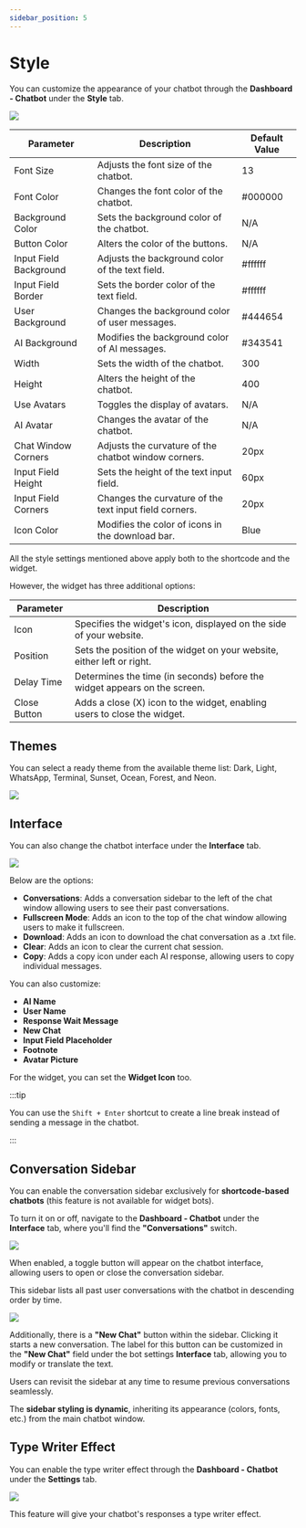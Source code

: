 ```yaml
---
sidebar_position: 5
---
```



# Style

You can customize the appearance of your chatbot through the **Dashboard - Chatbot** under the **Style** tab.

<img src={StyleTab} />

| Parameter              | Description                                         | Default Value |
|------------------------|-----------------------------------------------------|---------------|
| Font Size              | Adjusts the font size of the chatbot.               | 13            |
| Font Color             | Changes the font color of the chatbot.              | #000000       |
| Background Color       | Sets the background color of the chatbot.           | N/A           |
| Button Color           | Alters the color of the buttons.                    | N/A           |
| Input Field Background | Adjusts the background color of the text field.     | #ffffff       |
| Input Field Border     | Sets the border color of the text field.            | #ffffff       |
| User Background        | Changes the background color of user messages.      | #444654       |
| AI Background          | Modifies the background color of AI messages.       | #343541       |
| Width                  | Sets the width of the chatbot.                      | 300           |
| Height                 | Alters the height of the chatbot.                   | 400           |
| Use Avatars            | Toggles the display of avatars.                     | N/A           |
| AI Avatar              | Changes the avatar of the chatbot.                  | N/A           |
| Chat Window Corners    | Adjusts the curvature of the chatbot window corners.| 20px          |
| Input Field Height     | Sets the height of the text input field.            | 60px          |
| Input Field Corners    | Changes the curvature of the text input field corners.| 20px      |
| Icon Color             | Modifies the color of icons in the download bar.    | Blue          |

All the style settings mentioned above apply both to the shortcode and the widget.

However, the widget has three additional options:

| Parameter  | Description                                                                     |
|------------|---------------------------------------------------------------------------------|
| Icon       | Specifies the widget's icon, displayed on the side of your website.             |
| Position   | Sets the position of the widget on your website, either left or right.          |
| Delay Time | Determines the time (in seconds) before the widget appears on the screen.       |
| Close Button  | Adds a close (X) icon to the widget, enabling users to close the widget.       |


## Themes

You can select a ready theme from the available theme list: Dark, Light, WhatsApp, Terminal, Sunset, Ocean, Forest, and Neon.

<img src={BotThemes} />

## Interface

You can also change the chatbot interface under the **Interface** tab. 

<img src={Interface1} />

Below are the options:

- **Conversations**: Adds a conversation sidebar to the left of the chat window allowing users to see their past conversations.
- **Fullscreen Mode**: Adds an icon to the top of the chat window allowing users to make it fullscreen.
- **Download**: Adds an icon to download the chat conversation as a .txt file.
- **Clear**: Adds an icon to clear the current chat session.
- **Copy**: Adds a copy icon under each AI response, allowing users to copy individual messages.

You can also customize:

- **AI Name**
- **User Name**
- **Response Wait Message**
- **New Chat**
- **Input Field Placeholder**
- **Footnote**
- **Avatar Picture**

For the widget, you can set the **Widget Icon** too.

:::tip

You can use the `Shift + Enter` shortcut to create a line break instead of sending a message in the chatbot.

:::

## Conversation Sidebar

You can enable the conversation sidebar exclusively for **shortcode-based chatbots** (this feature is not available for widget bots).

To turn it on or off, navigate to the **Dashboard - Chatbot** under the **Interface** tab, where you'll find the **"Conversations"** switch.

<img src={ConvSidebar} />

When enabled, a toggle button will appear on the chatbot interface, allowing users to open or close the conversation sidebar.

This sidebar lists all past user conversations with the chatbot in descending order by time.

<img src={ConvSidebar2} />

Additionally, there is a **"New Chat"** button within the sidebar. Clicking it starts a new conversation. The label for this button can be customized in the **"New Chat"** field under the bot settings **Interface** tab, allowing you to modify or translate the text.  

Users can revisit the sidebar at any time to resume previous conversations seamlessly.  

The **sidebar styling is dynamic**, inheriting its appearance (colors, fonts, etc.) from the main chatbot window.


## Type Writer Effect

You can enable the type writer effect through the **Dashboard - Chatbot** under the **Settings** tab.

<img src={TypeWriter} />

This feature will give your chatbot's responses a type writer effect.